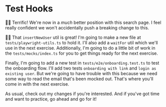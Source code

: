 # Test Hooks

👨‍💼 Terrific! We're now in a _much_ better position with this search page. I feel
really confident we won't accidentally push a breaking change to this.

🧝‍♂️ That `insertNewUser` util is great! I'm going to make a new
file at `tests/playwright-utils.ts` to hold it. I'll also add a `waitFor` util
which we'll use in the next exercise. Additionally, I'm going to do a little bit
of work in the `tests/mocks/index.ts` for you to get things ready for the next
exercise.

Finally, I'm going to add a new test in `tests/e2e/onboarding.test.ts` to test
the onboarding flow. I'll add two tests `onboarding with link` and `login as
existing user`. But we're going to have trouble with this because we need some
way to read the email that's been mocked out. That's where you'll come in with
the next exercise.

As usual, <DiffLink app1={0} app2={1} preview>check out my changes</DiffLink>
if you're interested. And if you've got time and want to practice, go ahead and
go for it!
